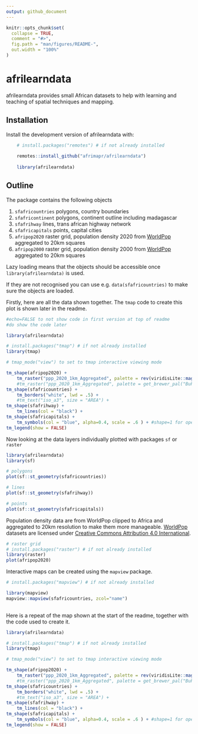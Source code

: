 ```yaml
---
output: github_document
---
```


<!-- README.md is generated from README.Rmd. Please edit that file -->
<!-- used devtools::build_readme() to update the md -->

```r
knitr::opts_chunk$set(
  collapse = TRUE,
  comment = "#>",
  fig.path = "man/figures/README-",
  out.width = "100%"
)
```

# afrilearndata

<!-- badges: start -->
<!-- badges: end -->

afrilearndata provides small African datasets to help with learning and teaching of spatial techniques and mapping.

## Installation

Install the development version of afrilearndata with:

```r

    # install.packages("remotes") # if not already installed
    
    remotes::install_github("afrimapr/afrilearndata")
    
    library(afrilearndata)

```

## Outline

The package contains the following objects 

1. `sfafricountries`    polygons, country boundaries
1. `sfafricontinent`    polygons, continent outline including madagascar
1. `sfafrihway`         lines, trans african highway network
1. `sfafricapitals`     points, capital cities
1. `afripop2020`   raster grid, population density 2020 from [WorldPop](https://www.worldpop.org/) aggregated to 20km squares
1. `afripop2000`   raster grid, population density 2000 from [WorldPop](https://www.worldpop.org/) aggregated to 20km squares

Lazy loading means that the objects should be accessible once `library(afrilearndata)` is used.

If they are not recognised you can use e.g. `data(sfafricountries)` to make sure the objects are loaded.


Firstly, here are all the data shown together. The `tmap` code to create this plot is shown later in the readme. 

```r
#echo=FALSE to not show code in first version at top of readme
#do show the code later

library(afrilearndata)

# install.packages("tmap") # if not already installed
library(tmap)

# tmap_mode("view") to set to tmap interactive viewing mode

tm_shape(afripop2020) +
    tm_raster("ppp_2020_1km_Aggregated", palette = rev(viridisLite::magma(5)), breaks=c(0,2,20,200,2000,25000)) +
    #tm_raster("ppp_2020_1km_Aggregated", palette = get_brewer_pal("BuPu", n = 7), style="fisher") + 
tm_shape(sfafricountries) +
    tm_borders("white", lwd = .5) +
    #tm_text("iso_a3", size = "AREA") +
tm_shape(sfafrihway) +
    tm_lines(col = "black") + 
tm_shape(sfafricapitals) +
    tm_symbols(col = "blue", alpha=0.4, scale = .6 ) + #shape=1 for open circle but not in view mode
tm_legend(show = FALSE)

```

Now looking at the data layers individually plotted with packages `sf` or `raster`

```r

library(afrilearndata)
library(sf)

# polygons
plot(sf::st_geometry(sfafricountries))

```

```r

# lines
plot(sf::st_geometry(sfafrihway))

```

```r

# points
plot(sf::st_geometry(sfafricapitals))

```


Population density data are from WorldPop clipped to Africa and aggregated to 20km resolution to make them more manageable. [WorldPop](https://www.worldpop.org/) datasets are licensed under [Creative Commons Attribution 4.0 International](https://creativecommons.org/licenses/by/4.0/).


```r

# raster grid
# install.packages("raster") # if not already installed
library(raster)
plot(afripop2020)

```

Interactive maps can be created using the `mapview` package.

```r

# install.packages("mapview") # if not already installed

library(mapview)
mapview::mapview(sfafricountries, zcol="name")  
  
```

Here is a repeat of the map shown at the start of the readme, together with the code used to create it.

```r

library(afrilearndata)

# install.packages("tmap") # if not already installed
library(tmap)

# tmap_mode("view") to set to tmap interactive viewing mode

tm_shape(afripop2020) +
    tm_raster("ppp_2020_1km_Aggregated", palette = rev(viridisLite::magma(5)), breaks=c(0,2,20,200,2000,25000)) +
    #tm_raster("ppp_2020_1km_Aggregated", palette = get_brewer_pal("BuPu", n = 7), style="fisher") + 
tm_shape(sfafricountries) +
    tm_borders("white", lwd = .5) +
    #tm_text("iso_a3", size = "AREA") +
tm_shape(sfafrihway) +
    tm_lines(col = "black") + 
tm_shape(sfafricapitals) +
    tm_symbols(col = "blue", alpha=0.4, scale = .6 ) + #shape=1 for open circle but not in view mode
tm_legend(show = FALSE)

```




